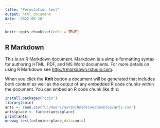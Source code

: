 ---
title: "Permutation test"
output: html_document
date: '2022-06-20'
---

```{r setup, include=FALSE}
knitr::opts_chunk$set(echo = TRUE)
```

## R Markdown

This is an R Markdown document. Markdown is a simple formatting syntax for authoring HTML, PDF, and MS Word documents. For more details on using R Markdown see <http://rmarkdown.rstudio.com>.

When you click the **Knit** button a document will be generated that includes both content as well as the output of any embedded R code chunks within the document. You can embed an R code chunk like this:

```{r}
install.packages("coin")
library(coin)
ants <- read.csv("C:/Users/sarah/OneDrive/Desktop/ants.csv")
ants$place <- factor(ants$place)
print(ants)
oneway_test(colonies~place,data=ants)
```

